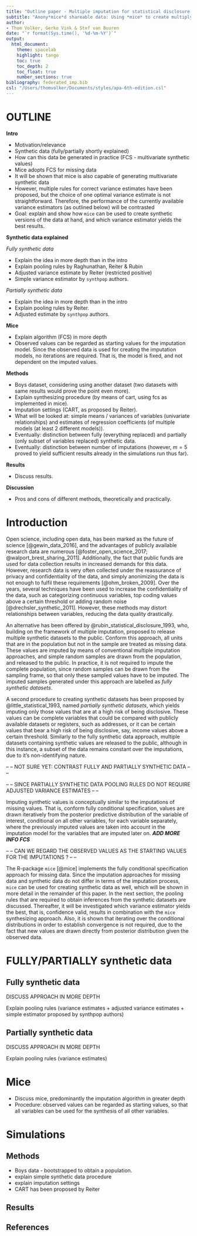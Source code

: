 ```yaml
---
title: "Outline paper - Multiple imputation for statistical disclosure control: Creating synthetic datasets with *mice*"
subtitle: "Anony*mice*d shareable data: Using *mice* to create multiply imputed synthetic datasets" 
author:
- Thom Volker, Gerko Vink & Stef van Buuren
date: "`r format(Sys.time(), '%d-%m-%Y')`"
output: 
  html_document:
    theme: spacelab
    highlight: tango
    toc: true
    toc_depth: 2
    toc_float: true
    number_sections: true
bibliography: federated_imp.bib
csl: "/Users/thomvolker/Documents/styles/apa-6th-edition.csl"
---
```


# OUTLINE

**Intro**

- Motivation/relevance
- Synthetic data (fully/partially shortly explained)
- How can this data be generated in practice (FCS - multivariate synthetic values)
- Mice adopts FCS for missing data
- It will be shown that mice is also capable of generating multivariate synthetic data
- However, multiple rules for correct variance estimates have been proposed, but the choice of one optimal variance estimate is not straightforward. Therefore, the performance of the currently available variance estimators (as outlined below) will be contrasted
- Goal: explain and show how `mice` can be used to create synthetic versions of the data at hand, and which variance estimator yields the best results.

**Synthetic data explained**

*Fully synthetic data*

- Explain the idea in more depth than in the intro
- Explain pooling rules by Raghunathan, Reiter & Rubin
- Adjusted variance estimate by Reiter (restricted positive)
- Simple variance estimator by `synthpop` authors.

*Partially synthetic data*

- Explain the idea in more depth than in the intro
- Explain pooling rules by Reiter.
- Adjusted estimate by `synthpop` authors.

**Mice**

- Explain algorithm (FCS) in more depth
- Observed values can be regarded as starting values for the imputation model. Since the observed data is used for creating the imputation models, no iterations are required. That is, the model is fixed, and not dependent on the imputed values.

**Methods**

- Boys dataset, considering using another dataset (two datasets with same results would prove the point even more).
- Explain synthesizing procedure (by means of cart, using fcs as implemented in mice).
- Imputation settings (CART, as proposed by Reiter).
- What will be looked at: simple means / variances of variables (univariate relationships) and estimates of regression coefficients (of multiple models (at least 2 different models)).
- Eventually: distinction between fully (everything replaced) and partially (only subset of variables replaced) synthetic data. 
- Eventually: distinction between number of imputations (however, $m = 5$ proved to yield sufficient results already in the simulations run thus far).

**Results**

- Discuss results.

**Discussion**

- Pros and cons of different methods, theoretically and practically.



# Introduction

Open science, including open data, has been marked as the future of science [@gewin_data_2016], and the advantages of publicly available research data are numerous [@foster_open_science_2017; @walport_brest_sharing_2011]. Additionally, the fact that public funds are used for data collection results in increased demands for this data. However, research data is very often collected under the reassurance of privacy and confidentiality of the data, and simply anonimizing the data is not enough to fulfil these requirements [@ohm_broken_2009]. Over the years, several techniques have been used to increase the confidentiality of the data, such as categorizing continuous variables, top coding values above a certain threshold or adding random noise [@drechsler_synthetic_2011]. However, these methods may distort relationships between variables, reducing the data quality drastically. 

An alternative has been offered by @rubin_statistical_disclosure_1993, who, building on the framework of multiple imputation, proposed to release multiple synthetic datasets to the public. Conform this approach, all units that are in the population but not in the sample are treated as missing data. These values are imputed by means of conventional multiple imputation approaches, and simple random samples are drawn from the population, and released to the public. In practice, it is not required to impute the complete population, since random samples can be drawn from the sampling frame, so that only these sampled values have to be imputed. The imputed samples generated under this approach are labelled as *fully synthetic datasets*.

A second procedure to creating synthetic datasets has been proposed by @little_statistical_1993, named *partially synthetic datasets*, which yields imputing only those values that are at a high risk of being disclosive. These values can be complete variables that could be compared with publicly available datasets or registers, such as addresses, or it can be certain values that bear a high risk of being disclosive, say, income values above a certain threshold. Similarly to the fully synthetic data approach, multiple datasets containing synthetic values are released to the public, although in this instance, a subset of the data remains constant over the imputations, due to it's non-identifying nature.

-- -- NOT SURE YET: CONTRAST FULLY AND PARTIALLY SYNTHETIC DATA -- --

-- -- SINCE PARTIALLY SYNTHETIC DATA POOLING RULES DO NOT REQUIRE ADJUSTED VARIANCE ESTIMATES -- --

Imputing synthetic values is conceptually similar to the imputations of missing values. That is, conform fully conditional specification, values are drawn iteratively from the posterior predictive distribution of the variable of interest, conditional on all other variables, for each variable separately, where the previously imputed values are taken into account in the imputation model for the variables that are imputed later on. ***ADD MORE INFO FCS***

-- -- CAN WE REGARD THE OBSERVED VALUES AS THE STARTING VALUES FOR THE IMPUTATIONS ? -- --

The R-package `mice` [@mice] implements the fully conditional specification approach for missing data. Since the imputation approaches for missing data and synthetic data do not differ in terms of the imputation process, `mice` can be used for creating synthetic data as well, which will be shown in more detail in the remainder of this paper. In the next section, the pooling rules that are required to obtain inferences from the synthetic datasets are discussed. Thereafter, it will be investigated which variance estimator yields the best, that is, confidence valid, results in combination with the `mice` synthesizing approach. Also, it is shown that iterating over the conditional distributions in order to establish convergence is not required, due to the fact that new values are drawn directly from posterior distribution given the observed data.


# FULLY/PARTIALLY synthetic data

## Fully synthetic data

DISCUSS APPROACH IN MORE DEPTH

Explain pooling rules (variance estimates + adjusted variance estimates + simple estimator proposed by synthpop authors)

## Partially synthetic data

DISCUSS APPROACH IN MORE DEPTH

Explain pooling rules (variance estimates)

# Mice

- Discuss mice, predominantly the imputation algorithm in greater depth
- Procedure: observed values can be regarded as starting values, so that all variables can be used for the synthesis of all other variables.

# Simulations

## Methods

- Boys data - bootstrapped to obtain a population.
- explain simple synthetic data procedure
- explain imputation settings
- CART has been proposed by Reiter


## Results





## References
